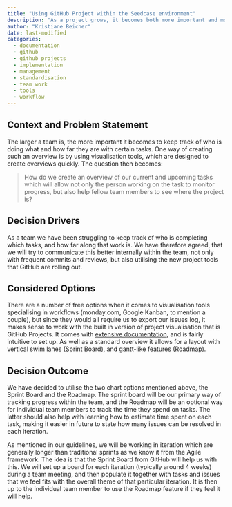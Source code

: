 ```yaml
---
title: "Using GitHub Project within the Seedcase environment"
description: "As a project grows, it becomes both more important and more difficult to keep track of where the project is at.  This can be helped by using visualisation tools, like GitHub Projects."
author: "Kristiane Beicher"
date: last-modified
categories:
  - documentation
  - github
  - github projects
  - implementation
  - management
  - standardisation
  - team work
  - tools
  - workflow
---
```


## Context and Problem Statement

The larger a team is, the more important it becomes to keep track of who is doing what and how far they are with certain tasks. One way of creating such an overview is by using visualisation tools, which are designed to create overviews quickly. The question then becomes:

> How do we create an overview of our current and upcoming tasks which will allow not only the person working on the task to monitor progress, but also help fellow team members to see where the project is?

## Decision Drivers

As a team we have been struggling to keep track of who is completing which tasks, and how far along that work is. We have therefore agreed, that we will try to communicate this better internally within the team, not only with frequent commits and reviews, but also utilising the new project tools that GitHub are rolling out. 

## Considered Options

There are a number of free options when it comes to visualisation tools specialising in workflows (monday.com, Google Kanban, to mention a couple), but since they would all require us to export our issues log, it makes sense to work with the built in version of project visualisation that is GitHub Projects. It comes with [extensive documentation](https://docs.github.com/en/issues/planning-and-tracking-with-projects), and is fairly intuitive to set up. As well as a standard overview it allows for a layout with vertical swim lanes (Sprint Board), and gantt-like features (Roadmap). 

## Decision Outcome

We have decided to utilise the two chart options mentioned above, the Sprint Board and the Roadmap. The sprint board will be our primary way of tracking progress within the team, and the Roadmap will be an optional way for individual team members to track the time they spend on tasks. The latter should also help with learning how to estimate time spent on each task, making it easier in future to state how many issues can be resolved in each iteration.

As mentioned in our guidelines, we will be working in iteration which are generally longer than traditional sprints as we know it from the Agile framework. The idea is that the Sprint Board from GitHub will help us with this. We will set up a board for each iteration (typically around 4 weeks) during a team meeting, and then populate it together with tasks and issues that we feel fits with the overall theme of that particular iteration. It is then up to the individual team member to use the Roadmap feature if they feel it will help.

<!--TODO link to section about teamwork and bi-weekly stand-ups-->